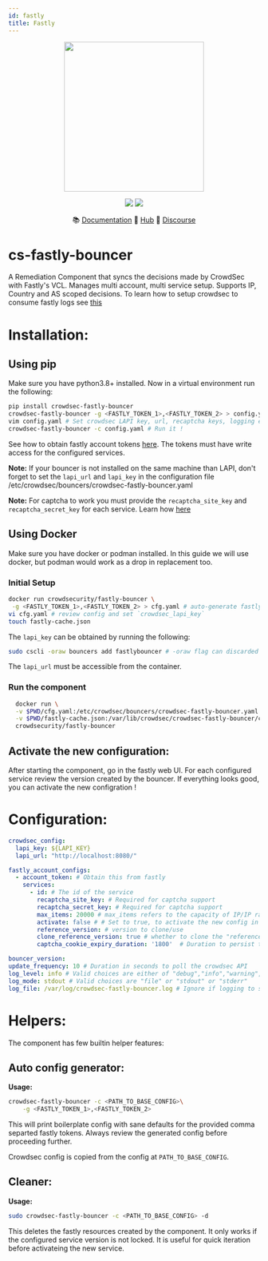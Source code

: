 ```yaml
---
id: fastly
title: Fastly
---
```



<p align="center">
  <img src={useBaseUrl('/img/crowdsec_fastly.png')} width="280" height="300" />
</p>

<p align="center">
  <img src="https://img.shields.io/badge/build-pass-green"></img>
  <img src="https://img.shields.io/badge/tests-pass-green"></img>
</p>

<p align="center">
&#x1F4DA; <a href="#installation">Documentation</a>
&#x1F4A0; <a href="https://hub.crowdsec.net">Hub</a>
&#128172; <a href="https://discourse.crowdsec.net">Discourse </a>
</p>

<RemediationSupportBadges
/>

# cs-fastly-bouncer

A Remediation Component that syncs the decisions made by CrowdSec with Fastly's VCL. Manages multi account, multi service setup. Supports IP, Country and AS scoped decisions.
To learn how to setup crowdsec to consume fastly logs see [this](/u/user_guides/consuming_fastly_logs)


# Installation:

## Using pip

Make sure you have python3.8+ installed. Now in a virtual environment run the following:

```bash
pip install crowdsec-fastly-bouncer
crowdsec-fastly-bouncer -g <FASTLY_TOKEN_1>,<FASTLY_TOKEN_2> > config.yaml # generate config
vim config.yaml # Set crowdsec LAPI key, url, recaptcha keys, logging etc
crowdsec-fastly-bouncer -c config.yaml # Run it !
```

See how to obtain fastly account tokens [here](https://docs.fastly.com/en/guides/using-api-tokens). The tokens must have write access for the configured services.

**Note:** If your bouncer is not installed on the same machine than LAPI, don't forget to set the `lapi_url` and `lapi_key` in the configuration file /etc/crowdsec/bouncers/crowdsec-fastly-bouncer.yaml

**Note:** For captcha to work you must provide the `recaptcha_site_key` and `recaptcha_secret_key` for each service. Learn how [here](http://www.google.com/recaptcha/admin)


## Using Docker 

Make sure you have docker or podman installed. In this guide we will use docker, but podman would work as a drop in replacement too.

### Initial Setup

```bash
docker run crowdsecurity/fastly-bouncer \
 -g <FASTLY_TOKEN_1>,<FASTLY_TOKEN_2> > cfg.yaml # auto-generate fastly config for provided comma separated tokens 
vi cfg.yaml # review config and set `crowdsec_lapi_key`
touch fastly-cache.json
```

The `lapi_key` can be obtained by running the following:
```bash
sudo cscli -oraw bouncers add fastlybouncer # -oraw flag can discarded for human friendly output.
```

The `lapi_url` must be accessible from the container.

### Run the component

```bash
  docker run \
  -v $PWD/cfg.yaml:/etc/crowdsec/bouncers/crowdsec-fastly-bouncer.yaml \
  -v $PWD/fastly-cache.json:/var/lib/crowdsec/crowdsec-fastly-bouncer/cache/fastly-cache.json \
  crowdsecurity/fastly-bouncer
```

## Activate the new configuration:

After starting the component, go in the fastly web UI. For each configured service review the version created by the bouncer. If everything looks good, you can activate the new configration !

# Configuration:

```yaml
crowdsec_config: 
  lapi_key: ${LAPI_KEY} 
  lapi_url: "http://localhost:8080/"

fastly_account_configs:
  - account_token: # Obtain this from fastly
    services: 
      - id: # The id of the service
        recaptcha_site_key: # Required for captcha support
        recaptcha_secret_key: # Required for captcha support
        max_items: 20000 # max_items refers to the capacity of IP/IP ranges to ban/captcha. 
        activate: false # # Set to true, to activate the new config in production
        reference_version: # version to clone/use
        clone_reference_version: true # whether to clone the "reference_version".
        captcha_cookie_expiry_duration: '1800'  # Duration to persist the cookie containing proof of solving captcha

bouncer_version:
update_frequency: 10 # Duration in seconds to poll the crowdsec API
log_level: info # Valid choices are either of "debug","info","warning","error"
log_mode: stdout # Valid choices are "file" or "stdout" or "stderr"
log_file: /var/log/crowdsec-fastly-bouncer.log # Ignore if logging to stdout or stderr
```

# Helpers:

The component has few builtin helper features:

## Auto config generator:

**Usage:**

```bash
crowdsec-fastly-bouncer -c <PATH_TO_BASE_CONFIG>\
    -g <FASTLY_TOKEN_1>,<FASTLY_TOKEN_2> 
```

This will print boilerplate config with sane defaults for the provided comma separted fastly tokens.
Always review the generated config before proceeding further.

Crowdsec config is copied from the config at `PATH_TO_BASE_CONFIG`. 

##  Cleaner:

**Usage:**

```bash
sudo crowdsec-fastly-bouncer -c <PATH_TO_BASE_CONFIG> -d
```

This deletes the fastly resources created by the component.
It only works if the configured service version is not locked.
It is useful for quick iteration before activateing the new service.   